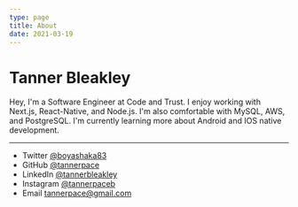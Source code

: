 ```yaml
---
type: page
title: About
date: 2021-03-19
---
```


# Tanner Bleakley

Hey, I'm a Software Engineer at Code and Trust. I enjoy working with Next.js, React-Native, and Node.js. I'm also comfortable with MySQL, AWS, and PostgreSQL. I'm currently learning more about Android and IOS native development.

---

- Twitter [@boyashaka83](https://twitter.com/boyashaka83)
- GitHub [@tannerpace](https://github.com/tannerpace)
- LinkedIn [@tannerbleakley](https://linkedin.com/in/tannerbleakley)
- Instagram [@tannerpaceb](https://instagram.com/tannerpaceb)
- Email tannerpace@gmail.com
